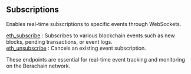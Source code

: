 
## Subscriptions

Enables real-time subscriptions to specific events through WebSockets.

[eth_subscribe](/bartio-api/subscriptions/eth_subscribe) : Subscribes to various blockchain events such as new blocks, pending transactions, or event logs. \
[eth_unsubscribe](/bartio-api/subscriptions/eth_unsubscribe) : Cancels an existing event subscription.

These endpoints are essential for real-time event tracking and monitoring on the Berachain network.

<Space h={16} />
<GetStarted />
